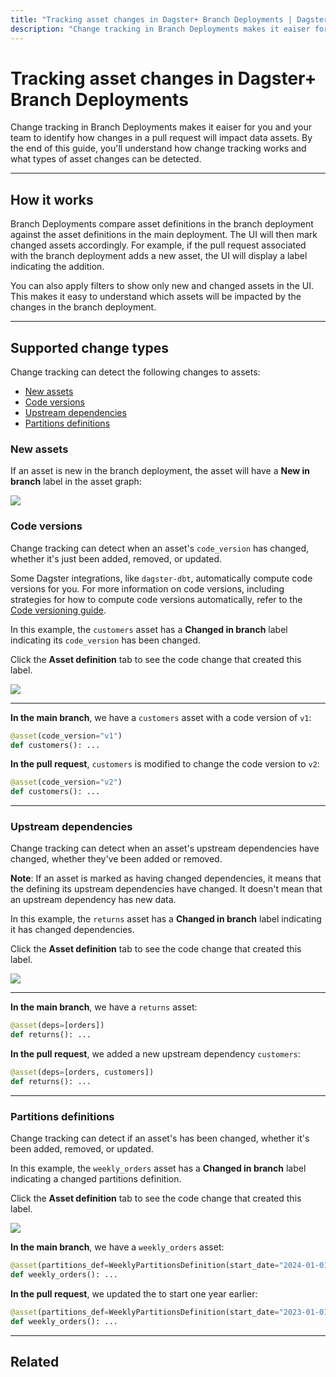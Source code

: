 ```yaml
---
title: "Tracking asset changes in Dagster+ Branch Deployments | Dagster Docs"
description: "Change tracking in Branch Deployments makes it eaiser for you and your team to identify how changes in a pull request will impact data assets."
---
```


# Tracking asset changes in Dagster+ Branch Deployments

<ApplicableDagsterProduct />

Change tracking in Branch Deployments makes it eaiser for you and your team to identify how changes in a pull request will impact data assets. By the end of this guide, you'll understand how change tracking works and what types of asset changes can be detected.

---

## How it works

Branch Deployments compare asset definitions in the branch deployment against the asset definitions in the main deployment. The UI will then mark changed assets accordingly. For example, if the pull request associated with the branch deployment adds a new asset, the UI will display a label indicating the addition.

You can also apply filters to show only new and changed assets in the UI. This makes it easy to understand which assets will be impacted by the changes in the branch deployment.

---

## Supported change types

Change tracking can detect the following changes to assets:

- [New assets](#new-assets)
- [Code versions](#code-versions)
- [Upstream dependencies](#upstream-dependencies)
- [Partitions definitions](#partitions-definitions)

### New assets

If an asset is new in the branch deployment, the asset will have a **New in branch** label in the asset graph:

<Image
src="/images/dagster-cloud/managing-deployments/change-tracking-new.png"
width={764}
height={308}
/>

### Code versions

Change tracking can detect when an asset's `code_version` has changed, whether it's just been added, removed, or updated.

Some Dagster integrations, like `dagster-dbt`, automatically compute code versions for you. For more information on code versions, including strategies for how to compute code versions automatically, refer to the [Code versioning guide](/guides/dagster/asset-versioning-and-caching).

<TabGroup>
<TabItem name="Asset in the Dagster UI">

In this example, the `customers` asset has a **Changed in branch** label indicating its `code_version` has been changed.

Click the **Asset definition** tab to see the code change that created this label.

<Image
src="/images/dagster-cloud/managing-deployments/change-tracking-code-version.png"
width={1042}
height={444}
/>

---

</TabItem>
<TabItem name="Asset definition">

**In the main branch**, we have a `customers` asset with a code version of `v1`:

```python file=/dagster_cloud/branch_deployments/change_tracking_code_version.py startafter=start_main_deployment endbefore=end_main_deployment dedent=4
@asset(code_version="v1")
def customers(): ...
```

**In the pull request**, `customers` is modified to change the code version to `v2`:

```python file=/dagster_cloud/branch_deployments/change_tracking_code_version.py startafter=start_branch_deployment endbefore=end_branch_deployment dedent=4
@asset(code_version="v2")
def customers(): ...
```

---

</TabItem>
</TabGroup>

### Upstream dependencies

Change tracking can detect when an asset's upstream dependencies have changed, whether they've been added or removed.

**Note**: If an asset is marked as having changed dependencies, it means that the <PyObject object="AssetKey" pluralize /> defining its upstream dependencies have changed. It doesn't mean that an upstream dependency has new data.

<TabGroup>
<TabItem name="Asset in the Dagster UI">

In this example, the `returns` asset has a **Changed in branch** label indicating it has changed dependencies.

Click the **Asset definition** tab to see the code change that created this label.

<Image
src="/images/dagster-cloud/managing-deployments/change-tracking-dependencies.png"
width={1154}
height={490}
/>

---

</TabItem>
<TabItem name="Asset definition">

**In the main branch**, we have a `returns` asset:

```python file=/dagster_cloud/branch_deployments/change_tracking_dependencies.py startafter=start_main_deployment endbefore=end_main_deployment dedent=4
@asset(deps=[orders])
def returns(): ...
```

**In the pull request**, we added a new upstream dependency `customers`:

```python file=/dagster_cloud/branch_deployments/change_tracking_dependencies.py startafter=start_branch_deployment endbefore=end_branch_deployment dedent=4
@asset(deps=[orders, customers])
def returns(): ...
```

---

</TabItem>
</TabGroup>

### Partitions definitions

Change tracking can detect if an asset's <PyObject object="PartitionsDefinition" /> has been changed, whether it's been added, removed, or updated.

<TabGroup>
<TabItem name="Asset in the Dagster UI">

In this example, the `weekly_orders` asset has a **Changed in branch** label indicating a changed partitions definition.

Click the **Asset definition** tab to see the code change that created this label.

<Image
src="/images/dagster-cloud/managing-deployments/change-tracking-partitions.png"
width={1154}
height={490}
/>

</TabItem>
<TabItem name="Asset definition">

**In the main branch**, we have a `weekly_orders` asset:

```python file=/dagster_cloud/branch_deployments/change_tracking_partitions_definition.py startafter=start_main_deployment endbefore=end_main_deployment dedent=4
@asset(partitions_def=WeeklyPartitionsDefinition(start_date="2024-01-01"))
def weekly_orders(): ...
```

**In the pull request**, we updated the <PyObject object="WeeklyPartitionsDefinition" /> to start one year earlier:

```python file=/dagster_cloud/branch_deployments/change_tracking_partitions_definition.py startafter=start_branch_deployment endbefore=end_branch_deployment dedent=4
@asset(partitions_def=WeeklyPartitionsDefinition(start_date="2023-01-01"))
def weekly_orders(): ...
```

</TabItem>
</TabGroup>

---

## Related

<ArticleList>
  <ArticleListItem
    title="Branch deployments"
    href="/dagster-plus/managing-deployments/branch-deployments"
  ></ArticleListItem>
  <ArticleListItem
    title="Managing Dagster+ deployments"
    href="/dagster-plus/managing-deployments"
  ></ArticleListItem>
  <ArticleListItem title="Dagster Cloud" href="/dagster-plus"></ArticleListItem>
</ArticleList>
